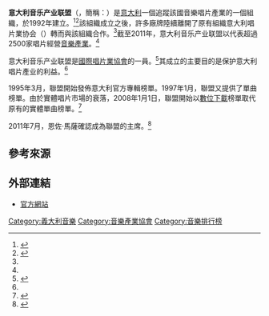 {{Infobox Organization
|name         = 意大利音乐产业联盟<br />{{lang|it|Federazione Industria Musicale Italiana}}
|image        = FIMI logo.png
|image_border =
|size         = 200px
|caption      =
|map          =
|msize        =
|mcaption     =
|motto        =
|formation    = 1992年
|extinction   =
|type         = 
|headquarters = [[米蘭|米蘭]]
|location     = 意大利
|membership   =
|language     =
|leader_title = 主席
|leader_name  = 恩佐·馬薩
|key_people   =
|num_staff    =
|budget       =
|website      = [http://www.fimi.it/ fimi.it]
}}

'''意大利音乐产业联盟'''（{{lang-it|Federazione Industria Musicale Italiana}}，簡稱：'''{{lang|it|FIMI}}'''）是[[意大利|意大利]]一個追蹤該國音樂唱片產業的一個組織，於1992年建立。<ref>{{Cite web | url = http://archiviostorico.corriere.it/1992/ottobre/25/Sanremo_gia_una_stonatura_co_0_9210257836.shtml | work = [[晚邮报|Corriere della Sera]] | author = Mario Luzzatto Fegiz | date = 1992-10-25 | title = Sanremo '93, già una stonatura | accessdate = 2017-03-22 | archive-date = 2015-09-30 | archive-url = https://web.archive.org/web/20150930162740/http://archiviostorico.corriere.it/1992/ottobre/25/Sanremo_gia_una_stonatura_co_0_9210257836.shtml | dead-url = no }}</ref><ref name="Rockol2002">{{Cite web | url = http://www.rockol.it/news-49125/Inchiesta-classifiche-Rockol--la-parola-a-Enzo-Mazza-%28FIMI%29 | publisher = rockol.it | accessdate = 2011-08-17 | title = Inchiesta classifiche Rockol: la parola a Enzo Mazza (FIMI) | date = 2002-11-26 | archive-date = 2012-03-18 | archive-url = https://web.archive.org/web/20120318060204/http://www.rockol.it/news-49125/Inchiesta-classifiche-Rockol--la-parola-a-Enzo-Mazza-(FIMI) | dead-url = no }}</ref>該組織成立之後，許多廠牌陸續離開了原有組織意大利唱片業协会（{{lang|it|Associazione dei Fonografici Italiani}}）轉而與該組織合作。<ref name="Rockol2002"/>截至2011年，意大利音乐产业联盟以代表超過2500家唱片經營[[音樂產業|音樂產業]]。<ref name="FIMI"/>

意大利音乐产业联盟是[[國際唱片業協會|國際唱片業協會]]的一員。<ref name="FIMI">{{Cite web | url = http://www.fimi.it/profilo.php | publisher = Federation of the Italian Music Industry | accessdate = 2011-08-17 | title = FIMI – Profilo | deadurl = yes | archiveurl = https://web.archive.org/web/20110810170223/http://www.fimi.it/profilo.php | archivedate = 2011-08-10 }}</ref>其成立的主要目的是保护意大利唱片產业的利益。<ref name="FIMI"/>

1995年3月，聯盟開始發佈意大利官方專輯榜單。1997年1月，聯盟又提供了單曲榜單。由於實體唱片市場的衰落，2008年1月1日，聯盟開始以[[數位音樂下載|數位下載]]榜單取代原有的實體單曲榜單。<ref name=Billboard>{{cite web |url=http://www.billboard.biz/bbbiz/search/article_display.jsp?vnu_content_id=1003696014 |title=Italy's Singles Chart Goes Digital |accessdate=2008-02-11 |last=Worden |first=Mark |date=2008-01-14 |work=[[告示牌_(雜誌)|Billboard]] |archive-date=2011-05-21 |archive-url=https://web.archive.org/web/20110521192500/http://www.billboard.biz/bbbiz/search/article_display.jsp?vnu_content_id=1003696014 |dead-url=no }}</ref>

2011年7月，恩佐·馬薩確認成為聯盟的主席。<ref>{{Cite web | url = http://www.rockol.it/news-273865/FIMI-nella-continuit%C3%A0,-Enzo-Mazza-riconfermato-presidente- | publisher = Rockol.it | accessdate = 2011-08-17 | title = FIMI nella continuità, Enzo Mazza riconfermato presidente | date = 2011-07-29 | archive-date = 2012-03-18 | archive-url = https://web.archive.org/web/20120318060221/http://www.rockol.it/news-273865/FIMI-nella-continuit%C3%A0,-Enzo-Mazza-riconfermato-presidente- | dead-url = no }}</ref>

==參考來源==
{{Reflist|30em}}

==外部連結==
*[https://web.archive.org/web/20090223123748/http://www.fimi.it/index.php 官方網站]
{{Record Charts}}
[[Category:義大利音樂|Category:義大利音樂]]
[[Category:音樂產業協會|Category:音樂產業協會]]
[[Category:音樂排行榜|Category:音樂排行榜]]